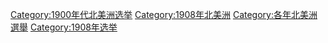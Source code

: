 [[Category:1900年代北美洲选举|Category:1900年代北美洲选举]]
[[Category:1908年北美洲|Category:1908年北美洲]]
[[Category:各年北美洲選舉|Category:各年北美洲選舉]]
[[Category:1908年选举|Category:1908年选举]]